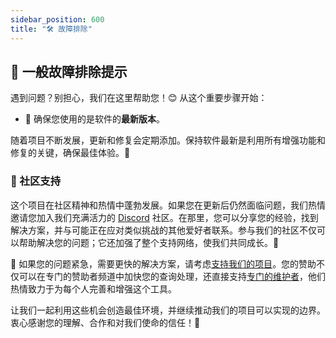 ```yaml
---
sidebar_position: 600
title: "🛠️ 故障排除"
---
```



<TopBanners />


## 🌟 一般故障排除提示

遇到问题？别担心，我们在这里帮助您！😊 从这个重要步骤开始：

- 🔄 确保您使用的是软件的**最新版本**。 

随着项目不断发展，更新和修复会定期添加。保持软件最新是利用所有增强功能和修复的关键，确保最佳体验。🚀

### 🤝 社区支持 

这个项目在社区精神和热情中蓬勃发展。如果您在更新后仍然面临问题，我们热情邀请您加入我们充满活力的 [Discord](https://discord.com/invite/5rJgQTnV4s) 社区。在那里，您可以分享您的经验，找到解决方案，并与可能正在应对类似挑战的其他爱好者联系。参与我们的社区不仅可以帮助解决您的问题；它还加强了整个支持网络，使我们共同成长。🌱

🌟 如果您的问题紧急，需要更快的解决方案，请考虑[支持我们的项目](/sponsorships)。您的赞助不仅可以在专门的赞助者频道中加快您的查询处理，还直接支持[专门的维护者](/mission)，他们热情致力于为每个人完善和增强这个工具。

让我们一起利用这些机会创造最佳环境，并继续推动我们的项目可以实现的边界。衷心感谢您的理解、合作和对我们使命的信任！🙏